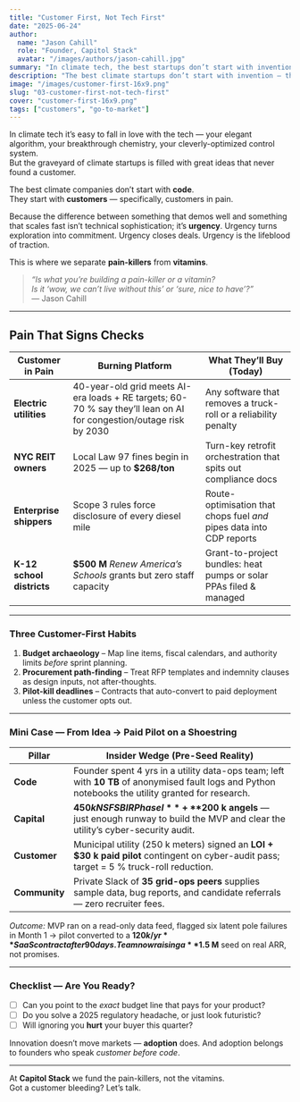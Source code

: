 ```yaml
---
title: "Customer First, Not Tech First"
date: "2025-06-24"
author:
  name: "Jason Cahill"
  role: "Founder, Capitol Stack"
  avatar: "/images/authors/jason-cahill.jpg"
summary: "In climate tech, the best startups don’t start with invention — they start with pain. Adoption beats innovation every time."
description: "The best climate startups don’t start with invention — they start with customers in pain. Urgency, not elegance, drives adoption."
image: "/images/customer-first-16x9.png"
slug: "03-customer-first-not-tech-first"
cover: "customer-first-16x9.png"
tags: ["customers", "go-to-market"]
---
```


In climate tech it’s easy to fall in love with the tech — your elegant algorithm, your breakthrough chemistry, your cleverly-optimized control system.  
But the graveyard of climate startups is filled with great ideas that never found a customer.

The best climate companies don’t start with **code**.  
They start with **customers** — specifically, customers in pain.

Because the difference between something that demos well and something that scales fast isn’t technical sophistication; it’s **urgency**. Urgency turns exploration into commitment. Urgency closes deals. Urgency is the lifeblood of traction.

This is where we separate **pain-killers** from **vitamins**.

> *“Is what you’re building a pain-killer or a vitamin?  
>  Is it ‘wow, we can’t live without this’ or ‘sure, nice to have’?”*  
>  — Jason Cahill

---

## Pain That Signs Checks

| Customer in Pain        | Burning Platform                                                                                                                | What They’ll Buy (Today)                                             |
|-------------------------|----------------------------------------------------------------------------------------------------------------------------------|----------------------------------------------------------------------|
| **Electric utilities**  | 40-year-old grid meets AI-era loads + RE targets; 60-70 % say they’ll lean on AI for congestion/outage risk by 2030              | Any software that removes a truck-roll or a reliability penalty      |
| **NYC REIT owners**     | Local Law 97 fines begin in 2025 — up to **\$268/ton**                                                                           | Turn-key retrofit orchestration that spits out compliance docs       |
| **Enterprise shippers** | Scope 3 rules force disclosure of every diesel mile                                                                              | Route-optimisation that chops fuel *and* pipes data into CDP reports |
| **K-12 school districts** | **\$500 M** *Renew America’s Schools* grants but zero staff capacity                                                           | Grant-to-project bundles: heat pumps or solar PPAs filed & managed   |

---

### Three Customer-First Habits

1. **Budget archaeology** – Map line items, fiscal calendars, and authority limits *before* sprint planning.  
2. **Procurement path-finding** – Treat RFP templates and indemnity clauses as design inputs, not after-thoughts.  
3. **Pilot-kill deadlines** – Contracts that auto-convert to paid deployment unless the customer opts out.

---

### Mini Case — From Idea → Paid Pilot on a Shoestring

| Pillar | Insider Wedge (Pre-Seed Reality) |
| --- | --- |
| **Code** | Founder spent 4 yrs in a utility data-ops team; left with **10 TB** of anonymised fault logs and Python notebooks the utility granted for research. |
| **Capital** | **$450 k NSF SBIR Phase I** + **$200 k angels** — just enough runway to build the MVP and clear the utility’s cyber-security audit. |
| **Customer** | Municipal utility (250 k meters) signed an **LOI + $30 k paid pilot** contingent on cyber-audit pass; target = 5 % truck-roll reduction. |
| **Community** | Private Slack of **35 grid-ops peers** supplies sample data, bug reports, and candidate referrals — zero recruiter fees. |

*Outcome:* MVP ran on a read-only data feed, flagged six latent pole failures in Month 1 → pilot converted to a **$120 k / yr** SaaS contract after 90 days. Team now raising a **$1.5 M** seed on real ARR, not promises.

---

### Checklist — Are You Ready?

- [ ] Can you point to the *exact* budget line that pays for your product?  
- [ ] Do you solve a 2025 regulatory headache, or just look futuristic?  
- [ ] Will ignoring you **hurt** your buyer this quarter?

Innovation doesn’t move markets — **adoption** does. And adoption belongs to founders who speak *customer before code*.

---

At **Capitol Stack** we fund the pain-killers, not the vitamins.  
Got a customer bleeding? Let’s talk.
